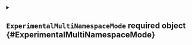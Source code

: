 


<details className="config-field" data-expandable="true">
<summary>

## `ExperimentalMultiNamespaceMode` <span className="config-field-required" data-required="true">required</span> <span className="config-field-type">object</span> <span className="config-field-default"></span> <span className="config-field-enum"></span> {#ExperimentalMultiNamespaceMode}



</summary>




<details className="config-field" data-expandable="false" open>
<summary>

### `enabled` <span className="config-field-required" data-required="false">required</span> <span className="config-field-type">boolean</span> <span className="config-field-default">true</span> <span className="config-field-enum"></span> {#ExperimentalMultiNamespaceMode-enabled}



</summary>



</details>



<details className="config-field" data-expandable="false" open>
<summary>

### `namespaceLabels` <span className="config-field-required" data-required="true">required</span> <span className="config-field-type">object</span> <span className="config-field-default"></span> <span className="config-field-enum"></span> {#ExperimentalMultiNamespaceMode-namespaceLabels}



</summary>



</details>


</details>
